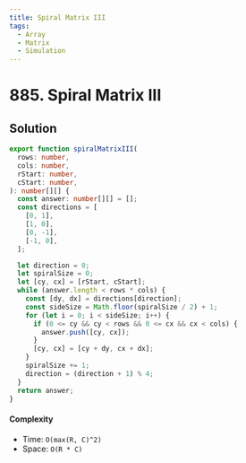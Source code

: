 ```yaml
---
title: Spiral Matrix III
tags:
  - Array
  - Matrix
  - Simulation
---
```


# 885. Spiral Matrix III

<Badges>
  <LevelBadge level="medium" />
  <TopicBadge name="Array" slug="array" />
  <TopicBadge name="Matrix" slug="matrix" />
  <TopicBadge name="Simulation" slug="simulation" />
</Badges>

## Solution

```typescript filename="solution.ts" copy
export function spiralMatrixIII(
  rows: number,
  cols: number,
  rStart: number,
  cStart: number,
): number[][] {
  const answer: number[][] = [];
  const directions = [
    [0, 1],
    [1, 0],
    [0, -1],
    [-1, 0],
  ];

  let direction = 0;
  let spiralSize = 0;
  let [cy, cx] = [rStart, cStart];
  while (answer.length < rows * cols) {
    const [dy, dx] = directions[direction];
    const sideSize = Math.floor(spiralSize / 2) + 1;
    for (let i = 0; i < sideSize; i++) {
      if (0 <= cy && cy < rows && 0 <= cx && cx < cols) {
        answer.push([cy, cx]);
      }
      [cy, cx] = [cy + dy, cx + dx];
    }
    spiralSize += 1;
    direction = (direction + 1) % 4;
  }
  return answer;
}
```

#### Complexity

- Time: `O(max(R, C)^2)`
- Space: `O(R * C)`

<ProblemLink
  codingSite="leetcode"
  href="https://leetcode.com/problems/spiral-matrix-iii"
  title="Spiral Matrix III"
/>
